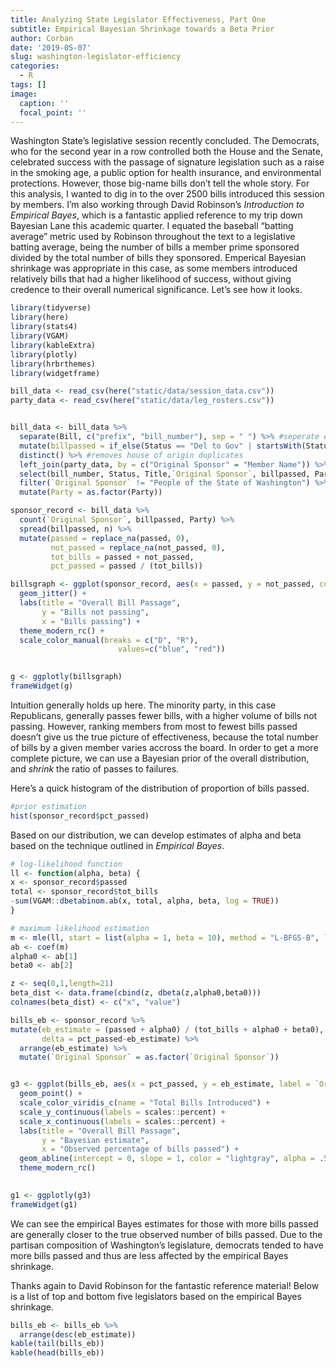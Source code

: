 ```yaml
---
title: Analyzing State Legislator Effectiveness, Part One
subtitle: Empirical Bayesian Shrinkage towards a Beta Prior
author: Corban
date: '2019-05-07'
slug: washington-legislator-efficiency
categories:
  - R
tags: []
image:
  caption: ''
  focal_point: ''
---
```


Washington State's legislative session recently concluded. The Democrats, who for the second year in a row controlled both the House and the Senate, celebrated success with the passage of signature legislation such as a raise in the smoking age, a public option for health insurance, and environmental protections. However, those big-name bills don't tell the whole story. For this analysis, I wanted to dig in to the over 2500 bills introduced this session by members. I'm also working through David Robinson's *Introduction to Empirical Bayes*, which is a fantastic applied reference to my trip down Bayesian Lane this academic quarter. I equated the baseball "batting average" metric used by Robinson throughout the text to a legislative batting average, being the number of bills a member prime sponsored divided by the total number of bills they sponsored. Emperical Bayesian shrinkage was appropriate in this case, as some members introduced relatively bills that had a higher likelihood of success, without giving credence to their overall numerical significance. Let's see how it looks.  

```r
library(tidyverse)
library(here)
library(stats4)
library(VGAM)
library(kableExtra)
library(plotly)
library(hrbrthemes)
library(widgetframe)

bill_data <- read_csv(here("static/data/session_data.csv"))
party_data <- read_csv(here("static/data/leg_rosters.csv"))


bill_data <- bill_data %>%
  separate(Bill, c("prefix", "bill_number"), sep = " ") %>% #seperate e.g. HB 1065 into components
  mutate(billpassed = if_else(Status == "Del to Gov" | startsWith(Status, "C"),"passed", "not_passed")) %>% #filter for bills that passed 
  distinct() %>% #removes house of origin duplicates
  left_join(party_data, by = c("Original Sponsor" = "Member Name")) %>% #join by party affiliation
  select(bill_number, Status, Title,`Original Sponsor`, billpassed, Party) %>% 
  filter(`Original Sponsor` != "People of the State of Washington") %>%  #not including initiatives, sorry Tim Eyman
  mutate(Party = as.factor(Party))

sponsor_record <- bill_data %>% 
  count(`Original Sponsor`, billpassed, Party) %>% 
  spread(billpassed, n) %>% 
  mutate(passed = replace_na(passed, 0),
         not_passed = replace_na(not_passed, 0),
         tot_bills = passed + not_passed,
         pct_passed = passed / (tot_bills))

billsgraph <- ggplot(sponsor_record, aes(x = passed, y = not_passed, color = Party, label = `Original Sponsor`))+
  geom_jitter() +
  labs(title = "Overall Bill Passage",
       y = "Bills not passing",
       x = "Bills passing") +
  theme_modern_rc() +
  scale_color_manual(breaks = c("D", "R"),
                        values=c("blue", "red"))
  

g <- ggplotly(billsgraph)
frameWidget(g)
```

Intuition generally holds up here. The minority party, in this case Republicans, generally passes fewer bills, with a higher volume of bills not passing. However, ranking members from most to fewest bills passed doesn't give us the true picture of effectiveness, because the total number of bills by a given member varies accross the board. In order to get a more complete picture, we can use a Bayesian prior of the overall distribution, and *shrink* the ratio of passes to failures. 

Here's a quick histogram of the distribution of proportion of bills passed.

```r
#prior estimation
hist(sponsor_record$pct_passed)
```

Based on our distribution, we can develop estimates of alpha and beta based on the technique outlined in *Empirical Bayes*. 

```r
# log-likelihood function
ll <- function(alpha, beta) {
x <- sponsor_record$passed
total <- sponsor_record$tot_bills
-sum(VGAM::dbetabinom.ab(x, total, alpha, beta, log = TRUE))
}

# maximum likelihood estimation
m <- mle(ll, start = list(alpha = 1, beta = 10), method = "L-BFGS-B", lower = c(0.0001, .1))
ab <- coef(m) 
alpha0 <- ab[1]
beta0 <- ab[2]

z <- seq(0,1,length=21)
beta_dist <- data.frame(cbind(z, dbeta(z,alpha0,beta0)))
colnames(beta_dist) <- c("x", "value")

bills_eb <- sponsor_record %>%
mutate(eb_estimate = (passed + alpha0) / (tot_bills + alpha0 + beta0),
       delta = pct_passed-eb_estimate) %>% 
  arrange(eb_estimate) %>% 
  mutate(`Original Sponsor` = as.factor(`Original Sponsor`))


g3 <- ggplot(bills_eb, aes(x = pct_passed, y = eb_estimate, label = `Original Sponsor`, label2 = passed, label3 = not_passed, color = tot_bills, shape = Party)) +
  geom_point() +
  scale_color_viridis_c(name = "Total Bills Introduced") +
  scale_y_continuous(labels = scales::percent) +
  scale_x_continuous(labels = scales::percent) +
  labs(title = "Overall Bill Passage",
       y = "Bayesian estimate",
       x = "Observed percentage of bills passed") +
  geom_abline(intercept = 0, slope = 1, color = "lightgray", alpha = .5) +
  theme_modern_rc()
  

g1 <- ggplotly(g3)
frameWidget(g1)
```

We can see the empirical Bayes estimates for those with more bills passed are generally closer to the true observed number of bills passed. Due to the partisan composition of Washington's legislature, democrats tended to have more bills passed and thus are less affected by the empirical Bayes shrinkage. 

Thanks again to David Robinson for the fantastic reference material! Below is a list of top and bottom five legislators based on the empirical Bayes shrinkage. 

```r

bills_eb <- bills_eb %>% 
  arrange(desc(eb_estimate))
kable(tail(bills_eb))
kable(head(bills_eb))
```



